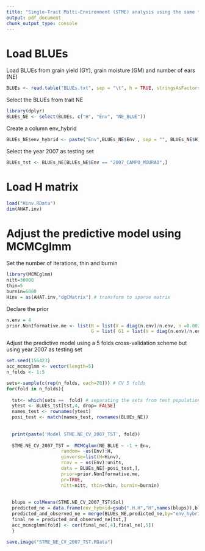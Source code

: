 ---
title: "Single-Trait Multi-Environment (STME) analysis using the same training/testing partition of Single-Environment (SE) analysis - NE 2007"
output: pdf_document
chunk_output_type: console
---
# Load BLUEs


Load BLUEs from grain yield (GY), grain moisture (GM) and number of ears (NE)

```{r eval=FALSE, message=FALSE}
BLUEs <- read.table("BLUEs.txt", sep = "\t", h = TRUE, stringsAsFactors = F)
```

Select the BLUEs from trait NE 

```{r eval=FALSE, message=FALSE}
library(dplyr)
BLUEs_NE <- select(BLUEs, c("H", "Env", "NE_BLUE"))
```

Create a column env_hybrid

```{r eval=FALSE, message=FALSE}
BLUEs_NE$env_hybrid <- paste("Env",BLUEs_NE$Env , sep = "", BLUEs_NE$H)
```

Select the year 2007 as testing set

```{r eval=FALSE, message=FALSE}
BLUEs_tst <- BLUEs_NE[BLUEs_NE$Env == "2007_CAMPO_MOURAO",]
```



# Load H matrix

```{r eval=FALSE, message=FALSE}
load("Hinv.RData")
dim(AHAT.inv)
```


# Adjust the predictive model using MCMCglmm


Set the number of iterations, thin and burnin

```{r eval=FALSE, message=FALSE}
library(MCMCglmm)
nitt=30000
thin=5
burnin=6000
Hinv = as(AHAT.inv,"dgCMatrix") # transform to sparse matrix
```

Declare the prior

```{r eval=FALSE, message=FALSE}
n.env = 4
prior.NonIformative.me <- list(R = list(V = diag(n.env)/n.env, n =0.002), 
                               G = list( G1 = list(V = diag(n.env)/n.env, n = 0.002)))
```


Adjust the predictive model using a 5 folds cross-validation scheme but using year 2007 as testing set

```{r, eval=FALSE, message=FALSE}
set.seed(156423) 
acc_mcmcglmm <- vector(length=5)
n_folds <- 1:5

sets<-sample(c(rep(n_folds, each=20))) # CV 5 folds
for(fold in n_folds){
  
  tst<- which(sets ==  fold) # separating the sets from test population
  ytest <- BLUEs_tst[tst,4, drop= FALSE]
  names_test <- rownames(ytest)
  posi_test <- match(names_test, rownames(BLUEs_NE))
 
    
  print(paste('Model STME.NE_CV_2007_TST', fold))
  
  STME.NE_CV_2007_TST =  MCMCglmm(NE_BLUE ~ -1 + Env,
                    random= ~us(Env):H,
                    ginverse=list(H=Hinv),
                    rcov = ~ us(Env):units,
                    data = BLUEs_NE[-posi_test,], 
                    prior=prior.NonIformative.me,
                    pr=TRUE,
                    nitt=nitt, thin=thin, burnin=burnin)
  
  
  blups = colMeans(STME.NE_CV_2007_TST$Sol)
  predicted_ne = data.frame(env_hybrid=gsub(".H.H","H",names(blups)),blups)
  predicted_and_observed_ne = merge(BLUEs_NE,predicted_ne,by="env_hybrid")
  final_ne = predicted_and_observed_ne[tst,]
  acc_mcmcglmm[fold] <- cor(final_ne[,4],final_ne[,5])
  }  

save.image("STME_NE_CV_2007_TST.RData")  
```




